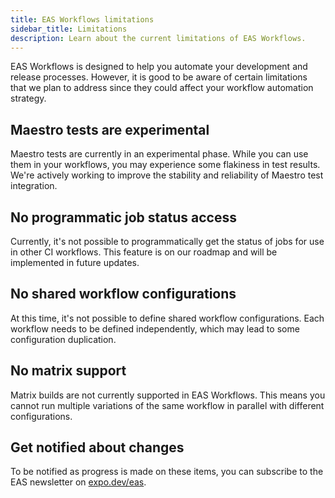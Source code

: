 ```yaml
---
title: EAS Workflows limitations
sidebar_title: Limitations
description: Learn about the current limitations of EAS Workflows.
---
```


EAS Workflows is designed to help you automate your development and release processes. However, it is good to be aware of certain limitations that we plan to address since they could affect your workflow automation strategy.

## Maestro tests are experimental

Maestro tests are currently in an experimental phase. While you can use them in your workflows, you may experience some flakiness in test results. We're actively working to improve the stability and reliability of Maestro test integration.

## No programmatic job status access

Currently, it's not possible to programmatically get the status of jobs for use in other CI workflows. This feature is on our roadmap and will be implemented in future updates.

## No shared workflow configurations

At this time, it's not possible to define shared workflow configurations. Each workflow needs to be defined independently, which may lead to some configuration duplication.

## No matrix support

Matrix builds are not currently supported in EAS Workflows. This means you cannot run multiple variations of the same workflow in parallel with different configurations.

## Get notified about changes

To be notified as progress is made on these items, you can subscribe to the EAS newsletter on [expo.dev/eas](https://expo.dev/eas).
